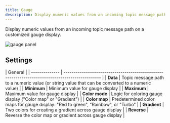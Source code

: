 ```yaml
---
title: Gauge
description: Display numeric values from an incoming topic message path on a customized gauge display.
---
```


Display numeric values from an incoming topic message path on a customized gauge display.

![gauge panel](/img/docs/visualizing/panels/gauge/panel.webp)

## Settings

| General                                                                                                           |
| -------------- | ------------------------------------------------------------------------------------------------ |
| **Data**       | Topic message path to a numeric value (or string value that can be converted to a numeric value) |
| **Minimum**    | Minimum value for gauge display                                                                  |
| **Maximum**    | Maximum value for gauge display                                                                  |
| **Color mode** | Logic for coloring gauge display ("Color map" or "Gradient")                                     |
| **Color map**  | Predetermined color maps for gauge display: "Red to green", "Rainbow", or "Turbo"                |
| **Gradient**   | Two colors for creating a gradient across gauge display                                          |
| **Reverse**    | Reverse the color map or gradient across gauge display                                           |
